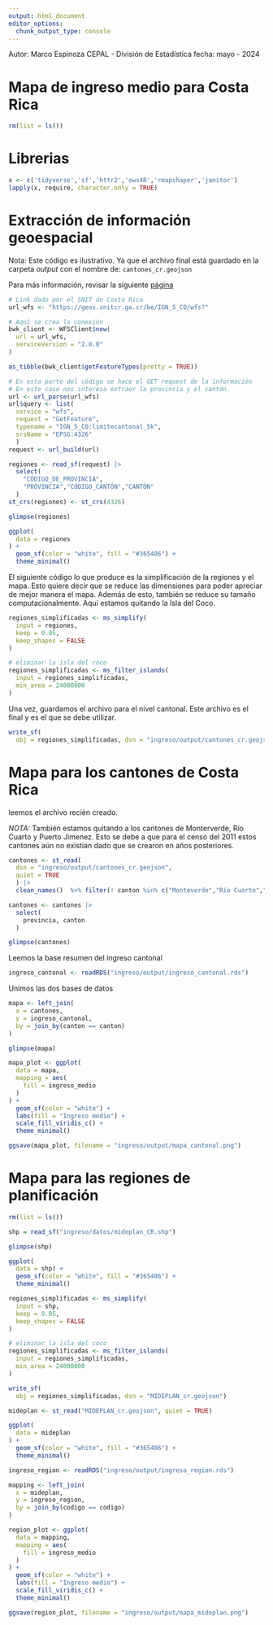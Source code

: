```yaml
---
output: html_document
editor_options: 
  chunk_output_type: console
---
```


Autor: Marco Espinoza
CEPAL - División de Estadística
fecha: mayo - 2024



# Mapa de ingreso medio para Costa Rica

```r
rm(list = ls())
```


# Librerias

```r
x <- c('tidyverse','sf','httr2','ows4R','rmapshaper','janitor')
lapply(x, require, character.only = TRUE)
```

# Extracción de información geoespacial

Nota: Este código es ilustrativo. Ya que el archivo final está guardado en la carpeta *output* con el nombre de: `cantones_cr.geojson` 

Para más información, revisar la siguiente [página](https://www.snitcr.go.cr/ico_servicios_ogc_info?k=bm9kbzo6OTM=&nombre=IGN%20Cartograf%C3%ADa%201:5mil%20CO)


```r
# Link dado por el SNIT de Costa Rica 
url_wfs <- "https://geos.snitcr.go.cr/be/IGN_5_CO/wfs?"
```

```r
# Aquí se crea la conexión
bwk_client <- WFSClient$new(
  url = url_wfs,
  serviceVersion = "2.0.0"
)

as_tibble(bwk_client$getFeatureTypes(pretty = TRUE))
```

```r
# En esta parte del código se hace el GET request de la información
# En este caso nos interesa extraer la provincia y el cantón.
url <- url_parse(url_wfs)
url$query <- list(
  service = "wfs",
  request = "GetFeature",
  typename = "IGN_5_CO:limitecantonal_5k",
  srsName = "EPSG:4326"
  )
request <- url_build(url) 

regiones <- read_sf(request) |> 
  select(
    "CÓDIGO_DE_PROVINCIA",
    "PROVINCIA","CÓDIGO_CANTÓN","CANTÓN"
  )
st_crs(regiones) <- st_crs(4326)
```

```r
glimpse(regiones)
```

```r
ggplot(
  data = regiones
) +
  geom_sf(color = "white", fill = "#365486") +
  theme_minimal()
```

El siguiente código lo que produce es la simplificación de la regiones y el mapa. Esto quiere decir que se reduce las dimensiones para poder apreciar de mejor manera el mapa. Además de esto, también se reduce su tamaño computacionalmente. Aquí estamos quitando la Isla del Coco. 

```r
regiones_simplificadas <- ms_simplify(
  input = regiones,
  keep = 0.05,
  keep_shapes = FALSE
)

# eliminar la isla del coco
regiones_simplificadas <- ms_filter_islands(
  input = regiones_simplificadas,
  min_area = 24000000
)
```

Una vez, guardamos el archivo para el nivel cantonal. Este archivo es el final y es el que se debe utilizar. 

```r
write_sf(
  obj = regiones_simplificadas, dsn = "ingreso/output/cantones_cr.geojson")
```

# Mapa para los cantones de Costa Rica

leemos el archivo recién creado.

*NOTA:* También estamos quitando a los cantones de Monterverde, Río Cuarto y Puerto Jimenez. Esto se debe a que para el censo del 2011 estos cantones aún no existian dado que se crearon en años posteriores. 

```r
cantones <- st_read(
  dsn = "ingreso/output/cantones_cr.geojson",
  quiet = TRUE
  ) |> 
  clean_names()  %>% filter(! canton %in% c("Monteverde","Río Cuarto","Puerto Jiménez"))
```


```r
cantones <- cantones |> 
  select(
    provincia, canton
  )

glimpse(cantones)
```

Leemos la base resumen del ingreso cantonal

```r
ingreso_cantonal <- readRDS("ingreso/output/ingreso_cantonal.rds")
```

Unimos las dos bases de datos

```r
mapa <- left_join(
  x = cantones,
  y = ingreso_cantonal,
  by = join_by(canton == canton)
)

glimpse(mapa)
```

```r
mapa_plot <- ggplot(
  data = mapa,
  mapping = aes(
    fill = ingreso_medio
  )
) +
  geom_sf(color = "white") +
  labs(fill = "Ingreso medio") +
  scale_fill_viridis_c() +
  theme_minimal()
```

```r
ggsave(mapa_plot, filename = "ingreso/output/mapa_cantonal.png")
```

# Mapa para las regiones de planificación

```r
rm(list = ls())
```

```r
shp = read_sf("ingreso/datos/mideplan_CR.shp")
```

```r
glimpse(shp)
```

```r
ggplot(
  data = shp) +
  geom_sf(color = "white", fill = "#365486") +
  theme_minimal()
```

```r
regiones_simplificadas <- ms_simplify(
  input = shp,
  keep = 0.05,
  keep_shapes = FALSE
)

# eliminar la isla del coco
regiones_simplificadas <- ms_filter_islands(
  input = regiones_simplificadas,
  min_area = 24000000
)
```

```r
write_sf(
  obj = regiones_simplificadas, dsn = "MIDEPLAN_cr.geojson")
```

```r
mideplan <- st_read("MIDEPLAN_cr.geojson", quiet = TRUE)
```

```r
ggplot(
  data = mideplan
) +
  geom_sf(color = "white", fill = "#365486") +
  theme_minimal()
```

```r
ingreso_region <- readRDS("ingreso/output/ingreso_region.rds")
```

```r
mapping <- left_join(
  x = mideplan,
  y = ingreso_region,
  by = join_by(codigo == codigo)
)
```

```r

region_plot <- ggplot(
  data = mapping,
  mapping = aes(
    fill = ingreso_medio
  )
) +
  geom_sf(color = "white") +
  labs(fill = "Ingreso medio") +
  scale_fill_viridis_c() +
  theme_minimal()
```

```r
ggsave(region_plot, filename = "ingreso/output/mapa_mideplan.png")
```




